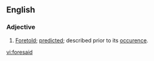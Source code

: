 ==English==
===Adjective===
{{en-adj}}
# [[foretold|Foretold]]; [[predicted]]; described prior to its [[occurence]].

[[vi:foresaid]]
